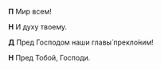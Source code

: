**П** Мир всем!

**Н** И духу твоему.

**Д** Пред Господом наши главы́ прекло́ним!

**Н** Пред Тобой, Господи.

